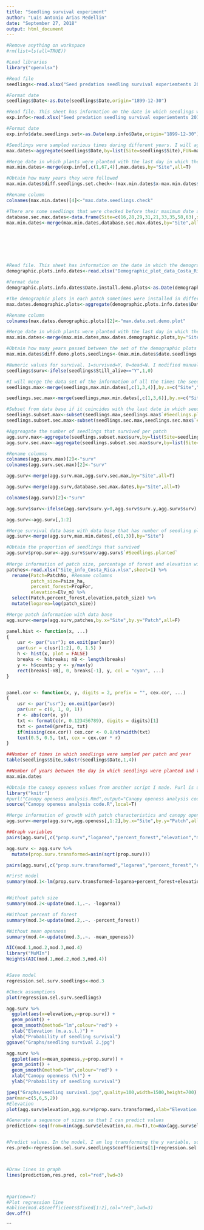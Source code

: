 ```yaml
---
title: "Seedling survival experiment"
author: "Luis Antonio Arias Medellin"
date: "September 27, 2018"
output: html_document
---
```


```r
#Remove anything on workspace
#rm(list=ls(all=TRUE))

#Load libraries
library("openxlsx")

#Read file
seedlings<-read.xlsx("Seed predation seedling survival experiemtents 2018.04.27.xlsx",sheet=4)

#Format date
seedlings$Date<-as.Date(seedlings$Date,origin="1899-12-30")

#Read file. This sheet has information on the date in which seedlings were installed for the first itme and how many seedlings per plot  were planted. A DATE FROM THE ORIGINAL DATA BASE WAS WRONG (SHEET 3, SITE 12 IT SAID YEAR 2915). I MODIFIED IT MANUALLY
exp.info<-read.xlsx("Seed predation seedling survival experiemtents 2018.04.27.xlsx",sheet=3)

#Format date
exp.info$date.seedlings.set<-as.Date(exp.info$Date,origin="1899-12-30")

#Seedlings were sampled various times during different years. I will aggregate the data base to obtain the last date in which the seedlings were sampled for survival
max.dates<-aggregate(seedlings$Date,by=list(Site=seedlings$Site),FUN=max)

#Merge date in which plants were planted with the last day in which they were sampled to obtain how many years the were followed
max.min.dates<-merge(exp.info[,c(1,67,4)],max.dates,by="Site",all=T)

#Obtain how many years they were followed
max.min.dates$diff.seedlings.set.check<-(max.min.dates$x-max.min.dates$date.seedlings.set)/365

#Rename column
colnames(max.min.dates)[4]<-"max.date.seedlings.check"

#There are some seedlings that were checked before their maximum date and that makes them more suitable for this analysis. I will create a data base of which dates for those patches I would like to substract information.
database.sec.max.dates<-data.frame(Site=c(16,28,29,31,21,33,35,58,63),second.max.date.seedlings.check=as.Date(c("2016-05-25","2016-11-15","2016-11-15","2016-06-14","2016-05-24","2016-05-23","2016-05-24","2016-05-31","2016-06-10")))
max.min.dates<-merge(max.min.dates,database.sec.max.dates,by="Site",all=T)







#Read file. This sheet has information on the date in which the demographic plots were set. 
demographic.plots.info.dates<-read.xlsx("Demographic_plot_data_Costa_Rica_forLuisUPDATED.xlsx",sheet=2)

#Format date
demographic.plots.info.dates$Date.install.demo.plots<-as.Date(demographic.plots.info.dates$Date_install,origin="1899-12-30")

#The demographic plots in each patch sometimes were installed in different days. I will aggregate the data base to obtain the last date in which the demographic plots were sampled installed
max.dates.demographic.plots<-aggregate(demographic.plots.info.dates$Date.install.demo.plots,by=list(Site=demographic.plots.info.dates$Patch),FUN=max)

#Rename column
colnames(max.dates.demographic.plots)[2]<-"max.date.set.demo.plot"

#Merge date in which plants were planted with the last day in which they were sampled to obtain how many years the were followed
max.min.dates<-merge(max.min.dates,max.dates.demographic.plots,by="Site",all=T)

#Obtain how many years passed between the set of the demographic plots and the survival experiment
max.min.dates$diff.demo.plots.seedlings<-(max.min.dates$date.seedlings.set-max.min.dates$max.date.set.demo.plot)/365

#Numeric values for survival. 1=survived=Y, 0=dead=N. I modified manually the seedling #9 at site 32 because it was dead and the original data base said it was NA.
seedlings$surv<-ifelse(seedlings$Still_alive=="Y",1,0)

#I will merge the data set of the information of all the times the seedlings were sampled with the data base that has the last date and 2nd last date in which each site was smapled for checking survival. In that way, I will be able to subset the final set of information of survival
seedlings.max<-merge(seedlings,max.min.dates[,c(1,3,4)],by.x=c("Site","Date"),by.y=c("Site","max.date.seedlings.check"),all=T)

seedlings.sec.max<-merge(seedlings,max.min.dates[,c(1,3,6)],by.x=c("Site","Date"),by.y=c("Site","second.max.date.seedlings.check"),all=T)

#Subset from data base if it coincides with the last date in which seedlings were sampled
seedlings.subset.max<-subset(seedlings.max,seedlings.max$`#Seedlings.planted`>0)
seedlings.subset.sec.max<-subset(seedlings.sec.max,seedlings.sec.max$`#Seedlings.planted`>0)

#Aggreagate the number of seedlings that survived per patch
agg.surv.max<-aggregate(seedlings.subset.max$surv,by=list(Site=seedlings.subset.max$Site),FUN=sum,na.rm=T)
agg.surv.sec.max<-aggregate(seedlings.subset.sec.max$surv,by=list(Site=seedlings.subset.sec.max$Site),FUN=sum,na.rm=T)

#Rename columns
colnames(agg.surv.max)[2]<-"surv"
colnames(agg.surv.sec.max)[2]<-"surv"

agg.surv<-merge(agg.surv.max,agg.surv.sec.max,by="Site",all=T)

agg.surv<-merge(agg.surv,database.sec.max.dates,by="Site",all=T)

colnames(agg.surv)[2]<-"surv"

agg.surv$surv<-ifelse(agg.surv$surv.y>0,agg.surv$surv.y,agg.surv$surv)

agg.surv<-agg.surv[,1:2]

#Merge survival data base with data base that has number of seedling planted per patch
agg.surv<-merge(agg.surv,max.min.dates[,c(1,3)],by="Site")

#Obtain the proportion of seedlings that survived
agg.surv$prop.surv<-agg.surv$surv/agg.surv$`#Seedlings.planted`
  
#Merge information of patch size, percentage of forest and elevation with survival data base. Read excel data base of patch id, patch size and % forest
patches<-read.xlsx("Site_info_Costa_Rica.xlsx",sheet=1) %>% 
  rename(Patch=PatchNo, #Rename columns
         patch_size=Psize_ha,
         percent_forest=PropFor,
         elevation=Elv_m) %>% 
  select(Patch,percent_forest,elevation,patch_size) %>% 
  mutate(logarea=log(patch_size))

#Merge patch information with data base
agg.surv<-merge(agg.surv,patches,by.x="Site",by.y="Patch",all=F)

```


```r

panel.hist <- function(x, ...)
{
    usr <- par("usr"); on.exit(par(usr))
    par(usr = c(usr[1:2], 0, 1.5) )
    h <- hist(x, plot = FALSE)
    breaks <- h$breaks; nB <- length(breaks)
    y <- h$counts; y <- y/max(y)
    rect(breaks[-nB], 0, breaks[-1], y, col = "cyan", ...)
}


panel.cor <- function(x, y, digits = 2, prefix = "", cex.cor, ...)
{
    usr <- par("usr"); on.exit(par(usr))
    par(usr = c(0, 1, 0, 1))
    r <- abs(cor(x, y))
    txt <- format(c(r, 0.123456789), digits = digits)[1]
    txt <- paste0(prefix, txt)
    if(missing(cex.cor)) cex.cor <- 0.8/strwidth(txt)
    text(0.5, 0.5, txt, cex = cex.cor * r)
}
```


```r
##Number of times in which seedlings were sampled per patch and year
table(seedlings$Site,substr(seedlings$Date,1,4))

##Number of years between the day in which seedlings were planted and the last day in which they were sampled
max.min.dates

#Obtain the canopy openess values from another script I made. Purl is used to obtain the code from an RMD file. If I run it, I need to go direclty to the ouput
library("knitr")
#purl("Canopy openess analysis.Rmd",output="Canopy openess analysis code.R")
source("Canopy openess analysis code.R",local=T)

#Merge information of growth with patch characteristics and canopy openess
agg.surv<-merge(agg.surv,agg.openess[,1:2],by.x="Site",by.y="Patch",all=F)

##Graph variables
pairs(agg.surv[,c("prop.surv","logarea","percent_forest","elevation","mean_openess")],lower.panel=panel.cor,diag.panel=panel.hist,panel=panel.smooth)

agg.surv <- agg.surv %>% 
  mutate(prop.surv.transformed=asin(sqrt(prop.surv)))

pairs(agg.surv[,c("prop.surv.transformed","logarea","percent_forest","elevation","mean_openess")],lower.panel=panel.cor,diag.panel=panel.hist,panel=panel.smooth)

#First model
summary(mod.1<-lm(prop.surv.transformed~logarea+percent_forest+elevation+mean_openess,data=agg.surv))


#Without patch size
summary(mod.2<-update(mod.1,.~. -logarea))

#Without percent of forest
summary(mod.3<-update(mod.2,.~. -percent_forest))

#Without mean openness
summary(mod.4<-update(mod.3,.~. -mean_openess))

AIC(mod.1,mod.2,mod.3,mod.4)
library("MuMIn")
Weights(AIC(mod.1,mod.2,mod.3,mod.4))


#Save model
regression.sel.surv.seedlings<-mod.3

#Check assumptions
plot(regression.sel.surv.seedlings)

agg.surv %>% 
  ggplot(aes(x=elevation,y=prop.surv)) + 
  geom_point() + 
  geom_smooth(method="lm",colour="red") + 
  xlab("Elevation (m.a.s.l.)") +
  ylab("Probability of seedling survival")
ggsave("Graphs/seedling survival 2.jpg")

agg.surv %>% 
  ggplot(aes(x=mean_openess,y=prop.surv)) + 
  geom_point() + 
  geom_smooth(method="lm",colour="red") + 
  xlab("Canopy openness (%)") +
  ylab("Probability of seedling survival")

jpeg("Graphs/seedling survival.jpg",quality=100,width=1500,height=700)
par(mar=c(5,6,5,2))
#Elevation
plot(agg.surv$elevation,agg.surv$prop.surv.transformed,xlab="Elevation (m.a.s.l)",ylab="Probability of survival (sqrt(asin()))",cex.axis=3,cex.lab=3,cex=3,cex.main=3)

#Generate a sequence of sizes so that I can predict values
prediction<-seq(from=min(agg.surv$elevation,na.rm=T),to=max(agg.surv$elevation,na.rm=T),by=0.01)


#Predict values. In the model, I am log transforming the y variable, so by putting exp in the results of the prediction I am transforming the values to it original scale
res.pred<-regression.sel.surv.seedlings$coefficients[1]+regression.sel.surv.seedlings$coefficients[2]*prediction



#Draw lines in graph
lines(prediction,res.pred, col="red",lwd=3)



#par(new=T)
#Plot regression line
#abline(mod.4$coefficients$fixed[1:2],col="red",lwd=3)
dev.off()

```

```